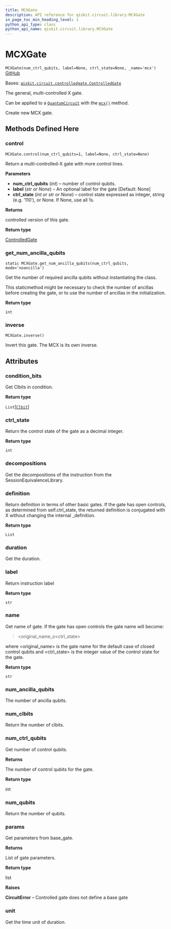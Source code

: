 ```yaml
---
title: MCXGate
description: API reference for qiskit.circuit.library.MCXGate
in_page_toc_min_heading_level: 1
python_api_type: class
python_api_name: qiskit.circuit.library.MCXGate
---
```


# MCXGate

<span id="qiskit.circuit.library.MCXGate" />

`MCXGate(num_ctrl_qubits, label=None, ctrl_state=None, _name='mcx')` [GitHub](https://github.com/qiskit/qiskit/tree/stable/0.23/qiskit/circuit/library/standard_gates/x.py "view source code")

Bases: [`qiskit.circuit.controlledgate.ControlledGate`](qiskit.circuit.ControlledGate "qiskit.circuit.controlledgate.ControlledGate")

The general, multi-controlled X gate.

Can be applied to a [`QuantumCircuit`](qiskit.circuit.QuantumCircuit "qiskit.circuit.QuantumCircuit") with the [`mcx()`](qiskit.circuit.QuantumCircuit#mcx "qiskit.circuit.QuantumCircuit.mcx") method.

Create new MCX gate.

## Methods Defined Here

### control

<span id="qiskit.circuit.library.MCXGate.control" />

`MCXGate.control(num_ctrl_qubits=1, label=None, ctrl_state=None)`

Return a multi-controlled-X gate with more control lines.

**Parameters**

*   **num\_ctrl\_qubits** (*int*) – number of control qubits.
*   **label** (*str or None*) – An optional label for the gate \[Default: None]
*   **ctrl\_state** (*int or str or None*) – control state expressed as integer, string (e.g. ‘110’), or None. If None, use all 1s.

**Returns**

controlled version of this gate.

**Return type**

[ControlledGate](qiskit.circuit.ControlledGate "qiskit.circuit.ControlledGate")

### get\_num\_ancilla\_qubits

<span id="qiskit.circuit.library.MCXGate.get_num_ancilla_qubits" />

`static MCXGate.get_num_ancilla_qubits(num_ctrl_qubits, mode='noancilla')`

Get the number of required ancilla qubits without instantiating the class.

This staticmethod might be necessary to check the number of ancillas before creating the gate, or to use the number of ancillas in the initialization.

**Return type**

`int`

### inverse

<span id="qiskit.circuit.library.MCXGate.inverse" />

`MCXGate.inverse()`

Invert this gate. The MCX is its own inverse.

## Attributes

<span id="qiskit.circuit.library.MCXGate.condition_bits" />

### condition\_bits

Get Clbits in condition.

**Return type**

`List`\[[`Clbit`](qiskit.circuit.Clbit "qiskit.circuit.classicalregister.Clbit")]

<span id="qiskit.circuit.library.MCXGate.ctrl_state" />

### ctrl\_state

Return the control state of the gate as a decimal integer.

**Return type**

`int`

<span id="qiskit.circuit.library.MCXGate.decompositions" />

### decompositions

Get the decompositions of the instruction from the SessionEquivalenceLibrary.

<span id="qiskit.circuit.library.MCXGate.definition" />

### definition

Return definition in terms of other basic gates. If the gate has open controls, as determined from self.ctrl\_state, the returned definition is conjugated with X without changing the internal \_definition.

**Return type**

`List`

<span id="qiskit.circuit.library.MCXGate.duration" />

### duration

Get the duration.

<span id="qiskit.circuit.library.MCXGate.label" />

### label

Return instruction label

**Return type**

`str`

<span id="qiskit.circuit.library.MCXGate.name" />

### name

Get name of gate. If the gate has open controls the gate name will become:

> \<original\_name\_o\<ctrl\_state>

where \<original\_name> is the gate name for the default case of closed control qubits and \<ctrl\_state> is the integer value of the control state for the gate.

**Return type**

`str`

<span id="qiskit.circuit.library.MCXGate.num_ancilla_qubits" />

### num\_ancilla\_qubits

The number of ancilla qubits.

<span id="qiskit.circuit.library.MCXGate.num_clbits" />

### num\_clbits

Return the number of clbits.

<span id="qiskit.circuit.library.MCXGate.num_ctrl_qubits" />

### num\_ctrl\_qubits

Get number of control qubits.

**Returns**

The number of control qubits for the gate.

**Return type**

int

<span id="qiskit.circuit.library.MCXGate.num_qubits" />

### num\_qubits

Return the number of qubits.

<span id="qiskit.circuit.library.MCXGate.params" />

### params

Get parameters from base\_gate.

**Returns**

List of gate parameters.

**Return type**

list

**Raises**

**CircuitError** – Controlled gate does not define a base gate

<span id="qiskit.circuit.library.MCXGate.unit" />

### unit

Get the time unit of duration.


